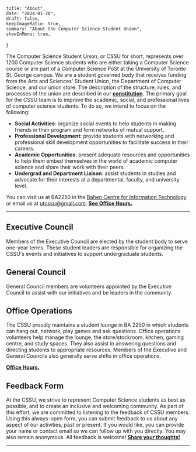 
    title: "About",
    date: "2024-01-28",
    draft: false,
    keepImageRatio: true,
    summary: "About the Computer Science Student Union",
    showInMenu: true,
}

The Computer Science Student Union, or CSSU for short, represents over 1200 Computer Science students who are either taking a Computer Science course or are part of a Computer Science PoSt at the University of Toronto St. George campus. We are a student governed body that receives funding from the Arts and Sciences' Student Union, the Department of Computer Science, and our union store. The description of the structure, rules, and processes of the union are described in our [**constitution**](/constitution.pdf). The primary goal for the CSSU team is to improve the academic, social, and professional lives of computer science students. To do so, we intend to focus on the following:

- **Social Activities**: organize social events to help students in making friends in their program and form networks of mutual support.
- **Professional Development**: provide students with networking and professional skill development opportunities to facilitate success in their careers.
- **Academic Opportunities**: present adequate resources and opportunities to help them embed themselves in the world of academic computer science and share their work with their peers.
- **Undergrad and Department Liaison**: assist students in studies and advocate for their interests at a departmental, faculty, and university level.

You can visit us at BA2250 in the [Bahen Centre for Information Technology](https://goo.gl/maps/16JTD3pr2KKMkCTE7) or email us at [utcssu@gmail.com](mailto:utcssu@gmail.com). **[See Office Hours.](/ba2250)**

---

## Executive Council

Members of the Executive Council are elected by the student body to serve one-year terms. These student leaders are responsible for organizing the CSSU's events and initiatives to support undergraduate students.

<ProfileContainer>
<ProfileCard fullName="Cameron Fairchild" position="President" website="https://fairchild.dev/" linkedin="https://www.linkedin.com/in/cameron-fairchild" github="https://github.com/camfairchild" imageUrl="/people/cam.jpg" />
<ProfileCard fullName="Louis Scheffer" position="Vice President" linkedin="https://www.linkedin.com/in/louis-scheffer-v" github="https://github.com/loukos-scheffer" imageUrl="/people/louis.jpg" />
<ProfileCard fullName="Aditya Gautam" position="Treasurer" linkedin="https://www.linkedin.com/in/aditya-gautam-400937215" github="https://github.com/Autumn-AG" imageUrl="/people/adi_gautam.jpg" />
<ProfileCard fullName="Pratibha Thakur" position="Dir. External Relations" github="https://github.com/praticodes" linkedin="https://www.linkedin.com/in/thakur-pratibha" imageUrl="/people/pratibha.png"/>
</ProfileContainer>

<ProfileContainer>
<ProfileCard fullName="Jamie Zhao" position="Dir. Social Events" />
<ProfileCard fullName="Mouaid Alim" position="Dir. Academic Events" linkedin="https://www.linkedin.com/in/mouaid-alim-a66762230/" imageUrl="/people/mouaid.jpg"/>
<ProfileCard fullName="Felix Zhang" position="Dir. Internal Relations" linkedin="https://www.linkedin.com/in/felixfzhang/" github="https://github.com/ff-zhang" imageUrl="/people/felix.jpg" />
</ProfileContainer>

## General Council

General Council members are volunteers appointed by the Executive Council to assist with our initiatives and be leaders in the community.

<ProfileContainer>
<ProfileCard fullName="Gerald Wang"  position="Social Events"  linkedin="https://www.linkedin.com/in/geraldyywang/" imageUrl="/people/gerald.jpg" />
<ProfileCard fullName="Jaiz Jeeson"  position="Social Events"  website="https://jaiz183.github.io/JaizPersonalWebsite/" linkedin="https://www.linkedin.com/in/jaiz-jeeson-8b388b1b2/" github="https://github.com/Jaiz183" imageUrl="/people/jaiz.png" />
<ProfileCard fullName="Elise Corbin"  position="First Year Rep"  linkedin="https://www.linkedin.com/in/elise-corbin-65919221a/" github="https://github.com/ecorbin567"  imageUrl="/people/ecorbin.jpg" />
<ProfileCard fullName="Jason Barahan"  position="Webmaster"  linkedin="https://www.linkedin.com/in/JasonBarahan" github="https://github.com/JasonBarahan"  imageUrl="/people/JasonBarahan.jpg" />
<ProfileCard fullName="Anna Nguyen"  position="Communications"  linkedin="https://www.linkedin.com/in/aanna-nguyen/" imageUrl="/people/AnnaNguyen.jpg" />
</ProfileContainer>

## Office Operations

The CSSU proudly maintains a student lounge in BA 2250 in which students can hang out, network, play games and ask questions. Office operations volunteers help manage the lounge, the store/stockroom, kitchen, gaming centre, and study spaces. They also assist in answering questions and directing students to appropriate resources. Members of the Executive and General Councils also generally serve shifts in office operations.

 **[Office Hours.](/ba2250)**

## Feedback Form

At the CSSU, we strive to represent Computer Science students as best as possible, and to create an inclusive and welcoming community. As part of this effort, we are committed to listening to the feedback of CSSU members. Using this always-open form, you can submit feedback to us about any aspect of our activities, past or present. If you would like, you can provide your name or contact email so we can follow up with you directly. You may also remain anonymous. All feedback is welcome! [**Share your thoughts!**](https://forms.gle/bb4JXfWYkqW7Ewhh8)

---
